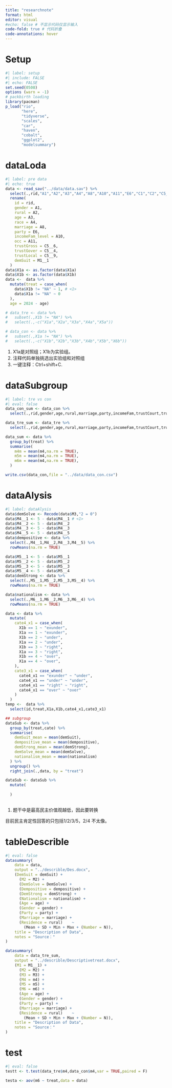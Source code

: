 ```yaml
---
title: "researchnote"
format: html
editor: visual
#echo: false # 不显示代码仅显示输入
code-fold: true # 代码折叠
code-annotations: hover
---
```

# Setup
```r
#| label: setup
#| include: FALSE
#| echo: FALSE
set.seed(0508)
options (warn = -1)
# packbirth loading
library(pacman)
p_load("rio",
       "here",
       "tidyverse",
       "scales",
       "car",
       "haven",
       "cobalt",
       "ggplot2",
       "modelsummary")
```

# dataLoda

```r
#| label: pre data
#| echo: true
data <- read_sav("../data/data.sav") %>%
  select(.,rid,"A1","A2","A3","A4","A8","A10","A11","E6","C1","C2","C5__6","C5__4","C5__9","X1a","X2a","X3a","X4a","X5a","X6a","X1b","X2b","X3b","X4b","X5b","X6b","M1__1","M2","M3","M4__1","M4__2","M4__3","M4__4","M4__5","M4__6","M5__1","M5__2","M5__3","M5__4","M6__1","M6__2","M6__3","M6__4") %>%
  rename(
    id = rid,
    gender = A1,
    rural = A2,
    age = A3,
    race = A4,
    marriage = A8,
    party = E6,
    incomeFam_level = A10,
    occ = A11,
    trustGross = C5__6,
    trustGover = C5__4,
    trustLocal = C5__9,
    demSuit = M1__1
  ) 
data$X1a <- as.factor(data$X1a)
data$X1b <- as.factor(data$X1b)
data <-  data %>%
  mutate(treat = case_when(
    data$X1b != "NA" ~ 1, # <1>
    data$X1a != "NA" ~ 0
  ),
  age = 2024 - age)

# data_tre <- data %>%
#   subset(.,X1b != "NA") %>%
#   select(.,-c("X1a","X2a","X3a","X4a","X5a"))

# data_con <- data %>%
#   subset(.,X1a != "NA") %>%
#   select(.,-c("X1b","X2b","X3b","X4b","X5b","X6b"))


```


::: {.callout-note collapse="true"}
1. X1a是对照组；X1b为实验组。
2. 注释代码单独挑选出实验组和对照组
3. 一键注释：Ctrl+shift+C.
:::




# dataSubgroup

```r
#| label: tre vs con
#| eval: false
data_con_sum <- data_con %>%
  select(.,rid,gender,age,rural,marriage,party,incomeFam,trustCourt,trustGover,trustLocal,M1__1,M2,M3,m4,m5,m6)

data_tre_sum <- data_tre %>%
  select(.,rid,gender,age,rural,marriage,party,incomeFam,trustCourt,trustGover,trustLocal,M1__1,M2,M3,m4,m5,m6)

data_sum <- data %>%
  group_by(treat) %>%
  summarise(
    m4m = mean(m4,na.rm = TRUE),
    m5m = mean(m4,na.rm = TRUE),
    m6m = mean(m4,na.rm = TRUE),
  )

write.csv(data_con,file = "../data/data_con.csv")

```


# dataAlysis
```r
#| label: dataAlysis
data$demSolve <- Recode(data$M3,"2 = 0")
data$M4__1 <- 5 - data$M4__1 # <1>
data$M4__2 <- 5 - data$M4__2
data$M4__3 <- 5 - data$M4__3
data$M4__5 <- 5 - data$M4__5
data$dempositive <- data %>%
  select(.,M4__1,M4__2,M4__3,M4__5) %>%
  rowMeans(na.rm = TRUE) 

data$M5__1 <- 5 - data$M5__1
data$M5__2 <- 5 - data$M5__2
data$M5__3 <- 5 - data$M5__3
data$M5__4 <- 5 - data$M5__4
data$demStrong <- data %>%
  select(.,M5__1,M5__2,M5__3,M5__4) %>%
  rowMeans(na.rm = TRUE) 

data$nationalism <- data %>%
  select(.,M6__1,M6__2,M6__3,M6__4) %>%
  rowMeans(na.rm = TRUE)

data <- data %>%
  mutate(
    cate4_x1 = case_when(
      X1b == 1 ~ "exunder",
      X1a == 1 ~ "exunder",
      X1b == 2 ~ "under",
      X1a == 2 ~ "under",
      X1b == 3 ~ "right",
      X1a == 3 ~ "right",
      X1b == 4 ~ "over",
      X1a == 4 ~ "over",
    ),
    cate3_x1 = case_when(
      cate4_x1 == "exunder" ~ "under",
      cate4_x1 == "under" ~ "under",
      cate4_x1 == "right" ~ "right",
      cate4_x1 == "over" ~ "over"
    )
  )
temp <-  data %>%
  select(id,treat,X1a,X1b,cate4_x1,cate3_x1)

## subgroup
dataSub <- data %>%
  group_by(treat,cate) %>%
  summarise(
    demSuit_mean = mean(demSuit),
    dempositive_mean = mean(dempositive),
    demStrong_mean = mean(demStrong),
    demSolve_mean = mean(demSolve),
    nationalism_mean = mean(nationalism)
  ) %>%
  ungroup() %>%
  right_join(.,data, by = "treat")

dataSub <- dataSub %>%
  mutate(
    
  )
  
```
1. 题干中是最高民主价值观越低，因此要转换

::: {.callout-warning collapse="true}
目前民主肯定性回答的只包括1/2/3/5，2/4 不太像。
:::


# tableDescrible

```r
#| eval: false
datasummary(
    data = data,
    output = "../describle/Des.docx",
    (DemSuit = demSuit) +
      (M2 = M2) +
      (DemSolve = DemSolve) +
      (Dempositive = dempositive) +
      (DemStrong = demStrong) +
      (Nationalism = nationalism) + 
      (Age = age) +
      (Gender = gender) +
      (Party = party) +
      (Marriage = marriage) +
      (Residence = rural)    ~
        (Mean + SD + Min + Max + (Number = N)),
    title = "Description of Data",
    notes = "Source："
) 

datasummary(
    data = data_tre_sum,
    output = "../describle/Descriptivetreat.docx",
    (M1 = M1__1) +
      (M2 = M2) +
      (M3 = M3) +
      (M4 = m4) +
      (M5 = m5) +
      (M6 = m6) + 
      (Age = age) +
      (Gender = gender) +
      (Party = party) +
      (Marriage = marriage) +
      (Residence = rural)    ~
        (Mean + SD + Min + Max + (Number = N)),
    title = "Description of Data",
    notes = "Source："
) 
```

# test

```r
#| eval: false
testt <- t.test(data_tre$m4,data_con$m4,var = TRUE,paired = F)

testa <- aov(m6 ~ treat,data = data)
```
